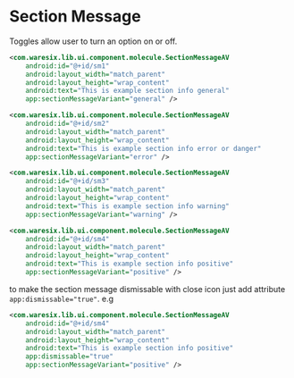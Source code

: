 

# Section Message
Toggles allow user to turn an option on or off.

<div style={{backgroundColor: 'white', borderRadius: 16, padding: 32, marginBottom: 24}}>
   <SectionCloseImage />
</div>

```xml
<com.waresix.lib.ui.component.molecule.SectionMessageAV
    android:id="@+id/sm1"
    android:layout_width="match_parent"
    android:layout_height="wrap_content"
    android:text="This is example section info general"
    app:sectionMessageVariant="general" />

<com.waresix.lib.ui.component.molecule.SectionMessageAV
    android:id="@+id/sm2"
    android:layout_width="match_parent"
    android:layout_height="wrap_content"
    android:text="This is example section info error or danger"
    app:sectionMessageVariant="error" />

<com.waresix.lib.ui.component.molecule.SectionMessageAV
    android:id="@+id/sm3"
    android:layout_width="match_parent"
    android:layout_height="wrap_content"
    android:text="This is example section info warning"
    app:sectionMessageVariant="warning" />

<com.waresix.lib.ui.component.molecule.SectionMessageAV
    android:id="@+id/sm4"
    android:layout_width="match_parent"
    android:layout_height="wrap_content"
    android:text="This is example section info positive"
    app:sectionMessageVariant="positive" />
```

to make the section message dismissable with close icon just add attribute `app:dismissable="true"`. e.g 
```xml
<com.waresix.lib.ui.component.molecule.SectionMessageAV
    android:id="@+id/sm4"
    android:layout_width="match_parent"
    android:layout_height="wrap_content"
    android:text="This is example section info positive"
    app:dismissable="true"
    app:sectionMessageVariant="positive" />
```